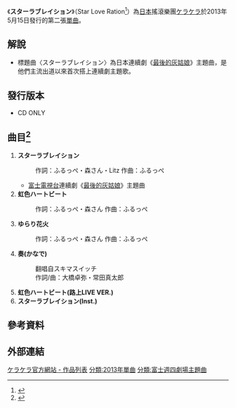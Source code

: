 {{Infobox Single
| Name           = スターラブレイション
| Artist         = [[ケラケラ|ケラケラ]]
| Album          =
| A-side         =
| B-side         =
| Released       = 2013年5月15日
| Format         = 
| Recorded       = 
| Genre          = [[J-POP|J-POP]]
| Length         =
| Label          = [[環球音樂_(日本)|UNIVERSAL SIGMA]]
| Writer         = 
| Producer       = 
| Certification  =
| Chart position =
| Last single    = 
| This single    = 
| Next single    =
| Misc = {{Extra chronology 2
  | Artist         = [[ケラケラ|ケラケラ]]
  | Type           = 單曲
  | Last single     =[[さよなら大好きだったよ|さよなら大好きだったよ]]<br/>（2013年）
  | This single     ='''スターラブレイション'''<br/>（2013年）
  | Next single     =
}}}}

《'''スターラブレイション'''》（Star Love Ration<ref name="單曲情報">{{cite web |url=https://itunes.apple.com/tw/album/star-love-ration-ep/id636877104 |title=Star Love Ration - EP |accessdate=2013-06-14 |work= |publisher=Itunes |date= |archive-date=2019-02-18 |archive-url=https://web.archive.org/web/20190218001334/https://itunes.apple.com/tw/album/star-love-ration-ep/id636877104 |dead-url=no }}</ref>）為[[日本|日本]]搖滾樂團[[ケラケラ|ケラケラ]]於2013年5月15日發行的第二張[[單曲|單曲]]。

==解說==
*標題曲〈スターラブレイション〉為日本連續劇《[[最後的灰姑娘|最後的灰姑娘]]》主題曲，是他們主流出道以來首次搭上連續劇主題歌。

==發行版本==
*CD ONLY

==曲目<ref name="作詞曲情報">{{cite web |url=http://www.uta-net.com/artist/14301/ |title=ケラケラの歌詞一覧リスト |accessdate=2013-06-14 |work= |publisher=uta-net |date= |archive-date=2013-06-14 |archive-url=https://web.archive.org/web/20130614042941/http://www.uta-net.com/artist/14301/ |dead-url=no }}</ref>==
#'''スターラブレイション'''
#:作詞：ふるっぺ・森さん・Litz 作曲：ふるっぺ
#*[[富士電視台|富士電視台]]連續劇《[[最後的灰姑娘|最後的灰姑娘]]》主題曲
#'''虹色ハートビート'''
#:作詞：ふるっぺ・森さん	作曲：ふるっぺ
#'''ゆらり花火'''
#:作詞：ふるっぺ・森さん	作曲：ふるっぺ
#'''奏(かなで)　'''
#:翻唱自スキマスイッチ
#:作詞/曲：大橋卓弥・常田真太郎	
#'''虹色ハートビート(路上LIVE VER.)'''
#'''スターラブレイション(Inst.)'''

==參考資料==
<references/>

==外部連結==
[http://www.kera2.com/works/ ケラケラ官方網站 - 作品列表]{{Wayback|url=http://www.kera2.com/works/ |date=20130625031950 }}
{{富士週四劇場主題曲2010年代前半部}}
[[分類:2013年單曲|分類:2013年單曲]]
[[分類:富士週四劇場主題曲|分類:富士週四劇場主題曲]]